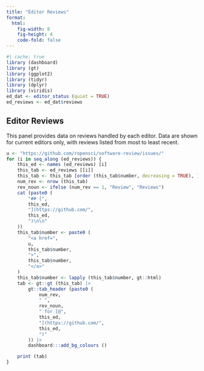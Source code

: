 ```yaml
---
title: "Editor Reviews"
format: 
  html:
    fig-width: 8
    fig-height: 4
    code-fold: false
---
```


```r
#| cache: true
library (dashboard)
library (gt)
library (ggplot2)
library (tidyr)
library (dplyr)
library (viridis)
ed_dat <- editor_status (quiet = TRUE)
ed_reviews <- ed_dat$reviews
```

## Editor Reviews

This panel provides data on reviews handled by each editor. Data are shown for
current editors only, with reviews listed from most to least recent.

```r
u <- "https://github.com/ropensci/software-review/issues/"
for (i in seq_along (ed_reviews)) {
    this_ed <- names (ed_reviews) [i]
    this_tab <- ed_reviews [[i]]
    this_tab <- this_tab [order (this_tab$number, decreasing = TRUE), ]
    num_rev <- nrow (this_tab)
    rev_noun <- ifelse (num_rev == 1, "Review", "Reviews")
    cat (paste0 (
        "## [",
        this_ed,
        "](https://github.com/",
        this_ed,
        ")\n\n"
    ))
    this_tab$number <- paste0 (
        "<a href=",
        u,
        this_tab$number,
        ">",
        this_tab$number,
        "</a>"
    )
    this_tab$number <- lapply (this_tab$number, gt::html)
    tab <- gt::gt (this_tab) |>
        gt::tab_header (paste0 (
            num_rev,
            " ",
            rev_noun,
            " for [@",
            this_ed,
            "](https://github.com/",
            this_ed,
            ")"
        )) |>
        dashboard:::add_bg_colours ()

    print (tab)
}
```
